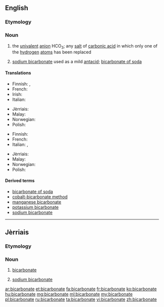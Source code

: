 ==English==

===Etymology===
{{prefix|bi|carbonate}}

===Noun===
{{wikipedia}}
{{en-noun}}

# {{context|chemistry|lang=en}} the [[univalent]] [[anion]] HCO<sub>3</sub>; any [[salt]] of [[carbonic acid]] in which only one of the [[hydrogen]] [[atom]]s has been replaced
# [[sodium bicarbonate]] used as a mild [[antacid]]; [[bicarbonate of soda]]

====Translations====
{{trans-top|chemistry}}
* Finnish: {{t+|fi|vetykarbonaatti}},  {{t+|fi|bikarbonaatti}}
* French: {{t+|fr|bicarbonate|m}}
* Irish: {{t-|ga|décharbónáit|f}}
* Italian: {{t+|it|bicarbonato|m}}
{{trans-mid}}
* Jèrriais: {{tø|roa-jer|bicarbonate|m}}
* Malay: {{t|ms|bikarbonat}}
* Norwegian: {{t-|no|hydrogenkarbonat|n}}
* Polish: {{t-|pl|wodorowęglan|m}}
{{trans-bottom}}

{{trans-top|of soda}}
* Finnish: {{t+|fi|ruokasooda}}
* French: {{t+|fr|bicarbonate|m}}
* Italian: {{t-|it|bicarbonato di sodio|m}}, {{t+|it|bicarbonato|m}}
{{trans-mid}}
* Jèrriais: {{tø|roa-jer|bicarbonate|m}}
* Malay: {{t|ms|bikarbonat}}
* Norwegian: {{t-|no|natron|n}}
* Polish: {{t-|pl|soda oczyszczona|f}}
{{trans-bottom}}

====Derived terms====
* [[bicarbonate of soda]]
* [[cobalt-bicarbonate method]]
* [[manganese bicarbonate]]
* [[potassium bicarbonate]]
* [[sodium bicarbonate]]

----

==Jèrriais==

===Etymology===
{{rfe|lang=roa-jer}}

===Noun===
{{roa-jer-noun|m}}

# {{context|chemistry|lang=roa-jer}} [[#English|bicarbonate]]
# [[sodium bicarbonate]]

[[ar:bicarbonate]]
[[et:bicarbonate]]
[[fa:bicarbonate]]
[[fr:bicarbonate]]
[[ko:bicarbonate]]
[[hu:bicarbonate]]
[[mg:bicarbonate]]
[[ml:bicarbonate]]
[[my:bicarbonate]]
[[pl:bicarbonate]]
[[ru:bicarbonate]]
[[ta:bicarbonate]]
[[vi:bicarbonate]]
[[zh:bicarbonate]]